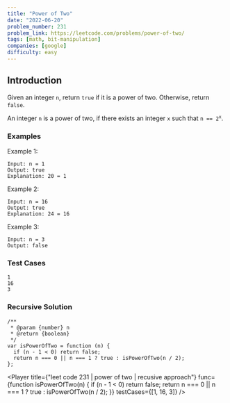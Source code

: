 ```yaml
---
title: "Power of Two"
date: "2022-06-20"
problem_number: 231
problem_link: https://leetcode.com/problems/power-of-two/
tags: [math, bit-manipulation]
companies: [google]
difficulty: easy
---
```



<h2>Introduction</h2>

Given an integer <code>n</code>, return <code>true</code> if it is a power of two. Otherwise, return <code>false</code>.

An integer <code>n</code> is a power of two, if there exists an integer <code>x</code> such that <code>n == 2<sup>x</sup></code>.

<h3>Examples</h3>

Example 1:

```
Input: n = 1
Output: true
Explanation: 20 = 1
```

Example 2:

```
Input: n = 16
Output: true
Explanation: 24 = 16
```

Example 3:

```
Input: n = 3
Output: false
```

<h3>Test Cases</h3>

```
1
16
3
```

<h3>Recursive Solution</h3>

```
/**
 * @param {number} n
 * @return {boolean}
 */
var isPowerOfTwo = function (n) {
  if (n - 1 < 0) return false;
  return n === 0 || n === 1 ? true : isPowerOfTwo(n / 2);
};
```

<Player
  title={"leet code 231 | power of two | recusive approach"}
  func={function isPowerOfTwo(n) {
    if (n - 1 < 0) return false;
    return n === 0 || n === 1 ? true : isPowerOfTwo(n / 2);
  }}
  testCases={[1, 16, 3]}
/>
